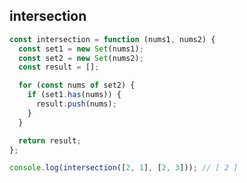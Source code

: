 
## intersection

```js
const intersection = function (nums1, nums2) {
  const set1 = new Set(nums1);
  const set2 = new Set(nums2);
  const result = [];

  for (const nums of set2) {
    if (set1.has(nums)) {
      result.push(nums);
    }
  }

  return result;
};

console.log(intersection([2, 1], [2, 3])); // [ 2 ]
```

